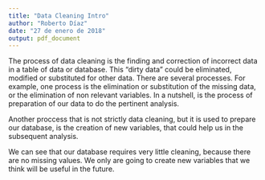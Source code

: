 ```yaml
---
title: "Data Cleaning Intro"
author: "Roberto Díaz"
date: "27 de enero de 2018"
output: pdf_document
---
```


The process of data cleaning is the finding and correction of incorrect data in a table of data or database. This "dirty data" could be eliminated, modified or substituted for other data. There are several processes. For example, one process is the elimination or substitution of the missing data, or the elimination of non relevant variables. In a nutshell, is the process of preparation of our data to do the pertinent analysis.

Another proccess that is not strictly data cleaning, but it is used to prepare our database, is the creation of new variables, that could help us in the subsequent analysis. 

We can see that our database requires very little cleaning, because there are no missing values. We only are going to create new variables that we think will be useful in the future. 
